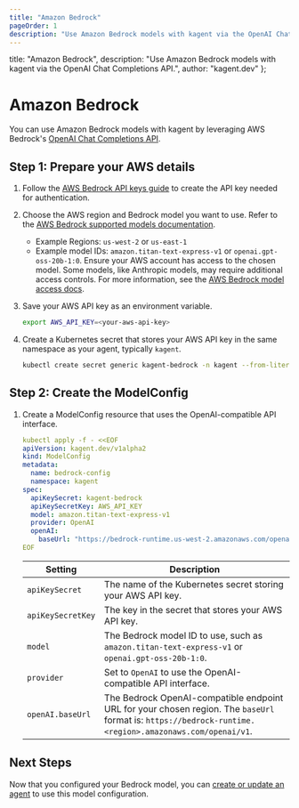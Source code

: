 ```yaml
---
title: "Amazon Bedrock"
pageOrder: 1
description: "Use Amazon Bedrock models with kagent via the OpenAI Chat Completions API."
---
```


  title: "Amazon Bedrock",
  description: "Use Amazon Bedrock models with kagent via the OpenAI Chat Completions API.",
  author: "kagent.dev"
};

# Amazon Bedrock

You can use Amazon Bedrock models with kagent by leveraging AWS Bedrock's [OpenAI Chat Completions API](https://docs.aws.amazon.com/bedrock/latest/userguide/inference-chat-completions.html).

## Step 1: Prepare your AWS details

1. Follow the [AWS Bedrock API keys guide](https://docs.aws.amazon.com/bedrock/latest/userguide/getting-started-api-keys.html) to create the API key needed for authentication.

2. Choose the AWS region and Bedrock model you want to use. Refer to the [AWS Bedrock supported models documentation](https://docs.aws.amazon.com/bedrock/latest/userguide/models-supported.html).
   - Example Regions: `us-west-2` or `us-east-1`
   - Example model IDs: `amazon.titan-text-express-v1` or `openai.gpt-oss-20b-1:0`. Ensure your AWS account has access to the chosen model. Some models, like Anthropic models, may require additional access controls. For more information, see the [AWS Bedrock model access docs](https://docs.aws.amazon.com/bedrock/latest/userguide/model-access.html).

3. Save your AWS API key as an environment variable.

   ```bash
   export AWS_API_KEY=<your-aws-api-key>
   ```

4. Create a Kubernetes secret that stores your AWS API key in the same namespace as your agent, typically `kagent`.

   ```bash
   kubectl create secret generic kagent-bedrock -n kagent --from-literal AWS_API_KEY=$AWS_API_KEY
   ```

## Step 2: Create the ModelConfig

1. Create a ModelConfig resource that uses the OpenAI-compatible API interface.

   ```yaml
   kubectl apply -f - <<EOF
   apiVersion: kagent.dev/v1alpha2
   kind: ModelConfig
   metadata:
     name: bedrock-config
     namespace: kagent
   spec:
     apiKeySecret: kagent-bedrock
     apiKeySecretKey: AWS_API_KEY
     model: amazon.titan-text-express-v1
     provider: OpenAI
     openAI:
       baseUrl: "https://bedrock-runtime.us-west-2.amazonaws.com/openai/v1"
   EOF
   ```

   | Setting | Description |
   | --- | --- |
   | `apiKeySecret` | The name of the Kubernetes secret storing your AWS API key. |
   | `apiKeySecretKey` | The key in the secret that stores your AWS API key. |
   | `model` | The Bedrock model ID to use, such as `amazon.titan-text-express-v1` or `openai.gpt-oss-20b-1:0`. |
   | `provider` | Set to `OpenAI` to use the OpenAI-compatible API interface. |
   | `openAI.baseUrl` | The Bedrock OpenAI-compatible endpoint URL for your chosen region. The `baseUrl` format is: `https://bedrock-runtime.<region>.amazonaws.com/openai/v1`. |

## Next Steps

 Now that you configured your Bedrock model, you can [create or update an agent](https://kagent.dev/docs/kagent/getting-started/first-agent) to use this model configuration.
